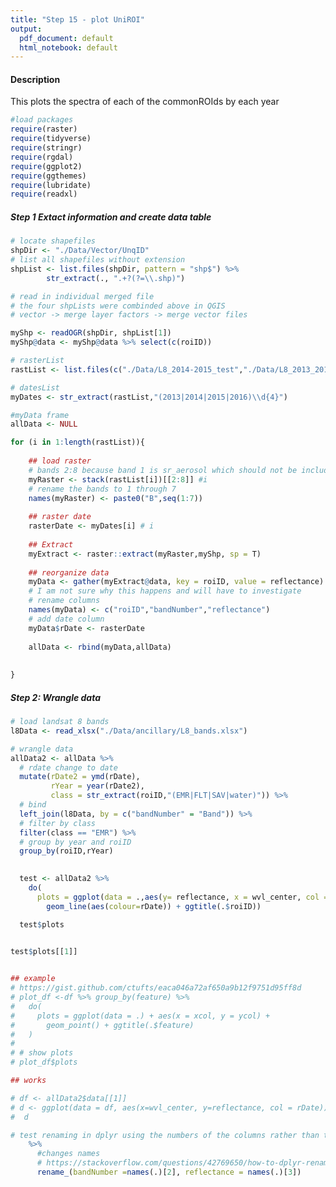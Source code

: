 ```yaml
---
title: "Step 15 - plot UniROI"
output:
  pdf_document: default
  html_notebook: default
---
```


#### Description
This plots the spectra of each of the commonROIds by each year

```r
#load packages
require(raster)
require(tidyverse)
require(stringr)
require(rgdal)
require(ggplot2)
require(ggthemes)
require(lubridate)
require(readxl)
```


##### Step 1 Extact information and create data table
```r

# locate shapefiles
shpDir <- "./Data/Vector/UnqID"
# list all shapefiles without extension 
shpList <- list.files(shpDir, pattern = "shp$") %>%
        str_extract(., ".+?(?=\\.shp)")

# read in individual merged file
# the four shpLists were combinded above in QGIS
# vector -> merge layer factors -> merge vector files

myShp <- readOGR(shpDir, shpList[1])
myShp@data <- myShp@data %>% select(c(roiID))

# rasterList
rastList <- list.files(c("./Data/L8_2014-2015_test","./Data/L8_2013_2016"), pattern= "\\.tif$", full.names = T)

# datesList
myDates <- str_extract(rastList,"(2013|2014|2015|2016)\\d{4}")

#myData frame
allData <- NULL

for (i in 1:length(rastList)){
  
    ## load raster
    # bands 2:8 because band 1 is sr_aerosol which should not be included in analysis
    myRaster <- stack(rastList[i])[[2:8]] #i
    # rename the bands to 1 through 7
    names(myRaster) <- paste0("B",seq(1:7))
    
    ## raster date
    rasterDate <- myDates[i] # i
  
    ## Extract 
    myExtract <- raster::extract(myRaster,myShp, sp = T)
    
    ## reorganize data
    myData <- gather(myExtract@data, key = roiID, value = reflectance) 
    # I am not sure why this happens and will have to investigate
    # rename columns
    names(myData) <- c("roiID","bandNumber","reflectance")
    # add date column
    myData$rDate <- rasterDate
    
    allData <- rbind(myData,allData)
  
    
}


```

##### Step 2: Wrangle data

```r
# load landsat 8 bands
l8Data <- read_xlsx("./Data/ancillary/L8_bands.xlsx")

# wrangle data
allData2 <- allData %>%
  # rdate change to date
  mutate(rDate2 = ymd(rDate),
         rYear = year(rDate2),
         class = str_extract(roiID,"(EMR|FLT|SAV|water)")) %>%
  # bind
  left_join(l8Data, by = c("bandNumber" = "Band")) %>%
  # filter by class
  filter(class == "EMR") %>%
  # group by year and roiID
  group_by(roiID,rYear) 

  
  test <- allData2 %>%
    do( 
      plots = ggplot(data = .,aes(y= reflectance, x = wvl_center, col = rDDate)) +
        geom_line(aes(colour=rDate)) + ggtitle(.$roiID))

  test$plots
  

test$plots[[1]]


## example 
# https://gist.github.com/ctufts/eaca046a72af650a9b12f9751d95ff8d
# plot_df <-df %>% group_by(feature) %>%
#   do(
#     plots = ggplot(data = .) + aes(x = xcol, y = ycol) +
#       geom_point() + ggtitle(.$feature)
#   )
# 
# # show plots
# plot_df$plots

## works

# df <- allData2$data[[1]]
# d <- ggplot(data = df, aes(x=wvl_center, y=reflectance, col = rDate)) + geom_line(aes(colour=rDate))
#  d


```





```r
# test renaming in dplyr using the numbers of the columns rather than the names
    %>%
      #changes names 
      # https://stackoverflow.com/questions/42769650/how-to-dplyr-rename-a-column-by-column-index/42769771
      rename_(bandNumber =names(.)[2], reflectance = names(.)[3])
```


